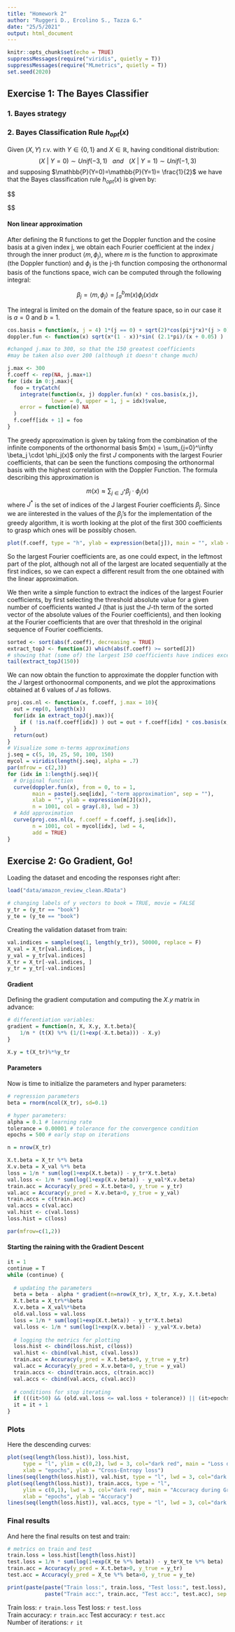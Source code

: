 ```yaml
---
title: "Homework 2"
author: "Ruggeri D., Ercolino S., Tazza G."
date: "25/5/2021"
output: html_document
---
```


```r
knitr::opts_chunk$set(echo = TRUE)
suppressMessages(require("viridis", quietly = T))
suppressMessages(require("MLmetrics", quietly = T))
set.seed(2020)
```

## Exercise 1: The Bayes Classifier

### 1. Bayes strategy

### 2. Bayes Classification Rule $h_{opt}(x)$

Given $(X,Y)$ r.v. with $Y \in \{0,1\}$ and $X \in \mathbb{R}$, having conditional distribution:
$$
(X ~|~Y = 0) \sim Unif(-3, 1)~~~ and~~~ (X ~|~Y = 1) \sim Unif(-1, 3) 
$$
and supposing $\mathbb{P}(Y=0)=\mathbb{P}(Y=1)= \frac{1}{2}$ we have that the Bayes classification rule $h_{opt}(x)$ is given by:

$$

$$

#### Non linear approximation 

After defining the R functions to get the Doppler function and the cosine basis at a given index j, we obtain each Fourier coefficient at the index $j$ through the inner product $\langle m, \phi_j \rangle$, where $m$ is the function to approximate (the Doppler function) and $\phi_j$ is the j-th function composing the orthonormal basis of the functions space, wich can be computed through the following integral:

$$
\beta_j = \langle m, \phi_j \rangle =
\int_a^b m(x)\phi_j(x) dx
$$

The integral is limited on the domain of the feature space, so in our case it is $a=0$ and $b=1$.

```r
cos.basis = function(x, j = 4) 1*(j == 0) + sqrt(2)*cos(pi*j*x)*(j > 0)
doppler.fun <- function(x) sqrt(x*(1 - x))*sin( (2.1*pi)/(x + 0.05) )

#changed j.max to 300, so that the 150 greatest coefficients 
#may be taken also over 200 (although it doesn't change much) 

j.max <- 300
f.coeff <- rep(NA, j.max+1)
for (idx in 0:j.max){
  foo = tryCatch(
    integrate(function(x, j) doppler.fun(x) * cos.basis(x,j), 
              lower = 0, upper = 1, j = idx)$value,
    error = function(e) NA
  )
  f.coeff[idx + 1] = foo
}
```

The greedy approximation is given by taking from the combination of the infinite components of the orthonormal basis $m(x) = \sum_{j=0}^\infty \beta_j \cdot \phi_j(x)$ only the first $J$ components with the largest Fourier coefficients, that can be seen the functions composing the orthonormal basis with the highest correlation with the Doppler Function. The formula describing this approximation is 

$$
m(x) \approx \sum_{j \in J^*} \beta_j \cdot \phi_j(x)
$$
where $J^*$ is the set of indices of the J largest Fourier coefficients $\beta_j$.
Since we are iinterested in the values of the $\beta_j$'s for the implementation of the greedy algorithm, it is worth looking at the plot of the first 300 coefficients to grasp which ones will be possibly chosen.

```r
plot(f.coeff, type = "h", ylab = expression(beta[j]), main = "", xlab = "")
```


So the largest Fourier coefficients are, as one could expect, in the leftmost part of the plot, although not all of the largest are located sequentially at the first indices, so we can expect a different result from the one obtained with the linear approximation. 

We then write a simple function to extract the indices of the largest Fourier coefficients, by first selecting the threshold absolute value for a given number of coefficients wanted $J$ (that is just the $J$-th term of the sorted vector of the absolute values of the Fourier coefficients), and then looking at the Fourier coefficients that are over that threshold in the original sequence of Fourier coefficients.

```r
sorted <- sort(abs(f.coeff), decreasing = TRUE)
extract_topJ <- function(J) which(abs(f.coeff) >= sorted[J])
# showing that (some of) the largest 150 coefficients have indices exceeding 200
tail(extract_topJ(150))
```

We can now obtain the function to approximate the doppler function with the $J$
largest orthonoormal components, and we plot the approximations obtained
at 6 values of $J$ as follows.
```r
proj.cos.nl <- function(x, f.coeff, j.max = 10){
  out = rep(0, length(x))
  for(idx in extract_topJ(j.max)){
    if ( !is.na(f.coeff[idx]) ) out = out + f.coeff[idx] * cos.basis(x, j = idx-1)
  }
  return(out)
}
# Visualize some n-terms approximations
j.seq = c(5, 10, 25, 50, 100, 150)
mycol = viridis(length(j.seq), alpha = .7)
par(mfrow = c(2,3))
for (idx in 1:length(j.seq)){
  # Original function
  curve(doppler.fun(x), from = 0, to = 1,
        main = paste(j.seq[idx], "-term approximation", sep = ""),
        xlab = "", ylab = expression(m[J](x)),
        n = 1001, col = gray(.8), lwd = 3)
  # Add approximation
  curve(proj.cos.nl(x, f.coeff = f.coeff, j.seq[idx]),
        n = 1001, col = mycol[idx], lwd = 4,
        add = TRUE)
}
```

## Exercise 2: Go Gradient, Go!

Loading the dataset and encoding the responses right after: 

```r
load("data/amazon_review_clean.RData")

# changing labels of y vectors to book = TRUE, movie = FALSE
y_tr = (y_tr == "book")
y_te = (y_te == "book")

```

Creating the validation dataset from train:

```r
val.indices = sample(seq(1, length(y_tr)), 50000, replace = F)
X_val = X_tr[val.indices, ]
y_val = y_tr[val.indices]
X_tr = X_tr[-val.indices, ]
y_tr = y_tr[-val.indices]
```

#### Gradient
Defining the gradient computation and computing the $X.y$ matrix in advance:

```r
# differentiation variables:
gradient = function(n, X, X.y, X.t.beta){
    1/n * (t(X) %*% (1/(1+exp(-X.t.beta))) - X.y)
}

X.y = t(X_tr)%*%y_tr
```

#### Parameters
Now is time to initialize the parameters and hyper parameters:

```r
# regression parameters
beta = rnorm(ncol(X_tr), sd=0.1)

# hyper parameters:
alpha = 0.1 # learning rate
tolerance = 0.00001 # tolerance for the convergence condition
epochs = 500 # early stop on iterations

n = nrow(X_tr)
```

```r
X.t.beta = X_tr %*% beta
X.v.beta = X_val %*% beta
loss = 1/n * sum(log(1+exp(X.t.beta)) - y_tr*X.t.beta)
val.loss <- 1/n * sum(log(1+exp(X.v.beta)) - y_val*X.v.beta)
train.acc = Accuracy(y_pred = X.t.beta>0, y_true = y_tr)
val.acc = Accuracy(y_pred = X.v.beta>0, y_true = y_val)
train.accs = c(train.acc)
val.accs = c(val.acc)
val.hist <- c(val.loss)
loss.hist = c(loss)

par(mfrow=c(1,2))
```

#### Starting the raining with the Gradient Descent

```r
it = 1
continue = T
while (continue) {
  
  # updating the parameters 
  beta = beta - alpha * gradient(n=nrow(X_tr), X_tr, X.y, X.t.beta)
  X.t.beta = X_tr%*%beta
  X.v.beta = X_val%*%beta
  old.val.loss = val.loss
  loss = 1/n * sum(log(1+exp(X.t.beta)) - y_tr*X.t.beta)
  val.loss <- 1/n * sum(log(1+exp(X.v.beta)) - y_val*X.v.beta)
  
  # logging the metrics for plotting
  loss.hist <- cbind(loss.hist, c(loss))
  val.hist <- cbind(val.hist, c(val.loss))
  train.acc = Accuracy(y_pred = X.t.beta>0, y_true = y_tr)
  val.acc = Accuracy(y_pred = X.v.beta>0, y_true = y_val)
  train.accs <- cbind(train.accs, c(train.acc))
  val.accs <- cbind(val.accs, c(val.acc))
  
  # conditions for stop iterating
  if (((it>50) && (old.val.loss <= val.loss + tolerance)) || (it>epochs)){continue = F}
  it = it + 1
}

```

### Plots
Here the descending curves:

```r
plot(seq(length(loss.hist)), loss.hist, 
     type = "l", ylim = c(0,2), lwd = 3, col="dark red", main = "Loss during Gradient Descent",
     xlab = "epochs", ylab = "Cross-Entropy loss")
lines(seq(length(loss.hist)), val.hist, type = "l", lwd = 3, col="dark blue")
plot(seq(length(loss.hist)), train.accs, type = "l",
     ylim = c(0,1), lwd = 3, col="dark red", main = "Accuracy during Gradient Descent",
     xlab = "epochs", ylab = "Accuracy")
lines(seq(length(loss.hist)), val.accs, type = "l", lwd = 3, col="dark blue")
```


### Final results
And here the final results on test and train:

```r
# metrics on train and test
train.loss = loss.hist[length(loss.hist)]
test.loss = 1/n * sum(log(1+exp(X_te %*% beta)) - y_te*X_te %*% beta)
train.acc = Accuracy(y_pred = X.t.beta>0, y_true = y_tr)
test.acc = Accuracy(y_pred = X_te %*% beta>0, y_true = y_te)

print(paste(paste("Train loss:", train.loss, "Test loss:", test.loss), 
            paste("Train acc:", train.acc, "Test acc:", test.acc), sep = "\n"))
```
Train loss: `r train.loss` Test loss: `r test.loss` \
Train accuracy: `r train.acc` Test accuracy: `r test.acc` \
Number of iterations: `r it`
